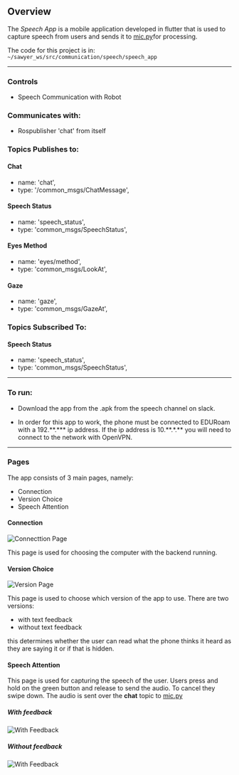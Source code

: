 ## Overview

The *Speech App* is a mobile application developed in flutter that is used to capture speech from users and sends it to [mic.py](/system/speech/Mic)for processing.

The code for this project is in: `~/sawyer_ws/src/communication/speech/speech_app`

---

### Controls

- Speech Communication with Robot

### Communicates with:

- Rospublisher 'chat' from itself

### Topics Publishes to:

#### Chat

- name: 'chat',
- type: '/common_msgs/ChatMessage',

#### Speech Status

- name: 'speech_status',
- type: 'common_msgs/SpeechStatus',

#### Eyes Method

- name: 'eyes/method',
- type: 'common_msgs/LookAt',

#### Gaze

- name: 'gaze',
- type: 'common_msgs/GazeAt',

### Topics Subscribed To:

#### Speech Status

- name: 'speech_status',
- type: 'common_msgs/SpeechStatus',

---

### To run:

- Download the app from the .apk from the speech channel on slack.

- In order for this app to work, the phone must be connected to EDURoam with a 192.\*\*.\*\*\* ip address. If the ip address is 10.\*\*.\*.\*\* you will need to connect to the network with OpenVPN.

---

### Pages

The app consists of 3 main pages, namely:

- Connection
- Version Choice
- Speech Attention

#### Connection

![Connecttion Page](/img/Connection.jpg)

This page is used for choosing the computer with the backend running.

#### Version Choice

![Version Page](/img/Version.jpg)

This page is used to choose which version of the app to use. There are two versions:

- with text feedback
- without text feedback

this determines whether the user can read what the phone thinks it heard as they are saying it or if that is hidden.

#### Speech Attention

This page is used for capturing the speech of the user. Users press and hold on the green button and release to send the audio. To cancel they swipe down. The audio is sent over the **chat** topic to [mic.py](/system/speech/Mic)

##### With feedback

![With Feedback](/img/Attention_With_Feedback.jpg)

##### Without feedback

![With Feedback](/img/Attention_No_Feedback.jpg)
